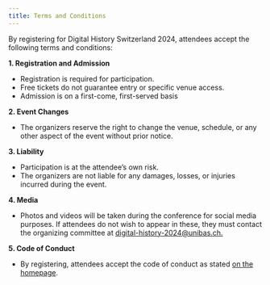 ```yaml
---
title: Terms and Conditions
---
```


By registering for Digital History Switzerland 2024, attendees accept the following terms and conditions:

**1. Registration and Admission**

- Registration is required for participation.
- Free tickets do not guarantee entry or specific venue access.
- Admission is on a first-come, first-served basis

**2. Event Changes**

- The organizers reserve the right to change the venue, schedule, or any other aspect of the event without prior notice.

**3. Liability**

- Participation is at the attendee’s own risk.
- The organizers are not liable for any damages, losses, or injuries incurred during the event.

**4. Media**

- Photos and videos will be taken during the conference for social media purposes. If attendees do not wish to appear in these, they must contact the organizing committee at [digital-history-2024@unibas.ch.](mailto:digital-history-2024@unibas.ch)

**5. Code of Conduct**

- By registering, attendees accept the code of conduct as stated [on the homepage](/CODE_OF_CONDUCT.html).
